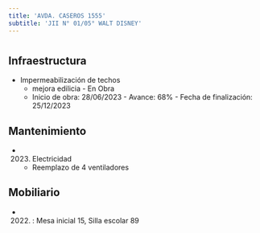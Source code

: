 ```yaml
---
title: 'AVDA. CASEROS 1555'
subtitle: 'JII N° 01/05° WALT DISNEY'
---
```


#
## Infraestructura

* Impermeabilización de techos 
    + mejora edilicia - En Obra 
    + Inicio de obra: 28/06/2023 - Avance: 68% - Fecha de finalización: 25/12/2023 






## Mantenimiento

*  (2023) Electricidad 
    + Reemplazo de 4 ventiladores





## Mobiliario

*  (2022) : Mesa inicial 15, Silla escolar 89 



